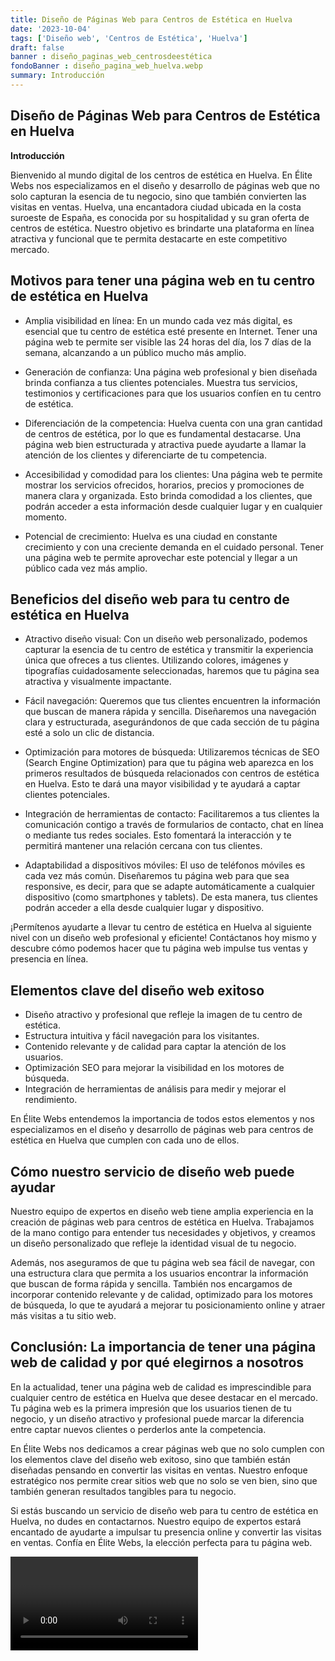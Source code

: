 ```yaml
---
title: Diseño de Páginas Web para Centros de Estética en Huelva
date: '2023-10-04'
tags: ['Diseño web', 'Centros de Estética', 'Huelva']
draft: false
banner : diseño_paginas_web_centrosdeestética
fondoBanner : diseño_pagina_web_huelva.webp
summary: Introducción
---
```


## Diseño de Páginas Web para Centros de Estética en Huelva

**Introducción**

Bienvenido al mundo digital de los centros de estética en Huelva. En Élite Webs nos especializamos en el diseño y desarrollo de páginas web que no solo capturan la esencia de tu negocio, sino que también convierten las visitas en ventas. Huelva, una encantadora ciudad ubicada en la costa suroeste de España, es conocida por su hospitalidad y su gran oferta de centros de estética. Nuestro objetivo es brindarte una plataforma en línea atractiva y funcional que te permita destacarte en este competitivo mercado.

## Motivos para tener una página web en tu centro de estética en Huelva

* Amplia visibilidad en línea: En un mundo cada vez más digital, es esencial que tu centro de estética esté presente en Internet. Tener una página web te permite ser visible las 24 horas del día, los 7 días de la semana, alcanzando a un público mucho más amplio.

* Generación de confianza: Una página web profesional y bien diseñada brinda confianza a tus clientes potenciales. Muestra tus servicios, testimonios y certificaciones para que los usuarios confíen en tu centro de estética.

* Diferenciación de la competencia: Huelva cuenta con una gran cantidad de centros de estética, por lo que es fundamental destacarse. Una página web bien estructurada y atractiva puede ayudarte a llamar la atención de los clientes y diferenciarte de tu competencia.

* Accesibilidad y comodidad para los clientes: Una página web te permite mostrar los servicios ofrecidos, horarios, precios y promociones de manera clara y organizada. Esto brinda comodidad a los clientes, que podrán acceder a esta información desde cualquier lugar y en cualquier momento.

* Potencial de crecimiento: Huelva es una ciudad en constante crecimiento y con una creciente demanda en el cuidado personal. Tener una página web te permite aprovechar este potencial y llegar a un público cada vez más amplio.

## Beneficios del diseño web para tu centro de estética en Huelva

* Atractivo diseño visual: Con un diseño web personalizado, podemos capturar la esencia de tu centro de estética y transmitir la experiencia única que ofreces a tus clientes. Utilizando colores, imágenes y tipografías cuidadosamente seleccionadas, haremos que tu página sea atractiva y visualmente impactante.

* Fácil navegación: Queremos que tus clientes encuentren la información que buscan de manera rápida y sencilla. Diseñaremos una navegación clara y estructurada, asegurándonos de que cada sección de tu página esté a solo un clic de distancia.

* Optimización para motores de búsqueda: Utilizaremos técnicas de SEO (Search Engine Optimization) para que tu página web aparezca en los primeros resultados de búsqueda relacionados con centros de estética en Huelva. Esto te dará una mayor visibilidad y te ayudará a captar clientes potenciales.

* Integración de herramientas de contacto: Facilitaremos a tus clientes la comunicación contigo a través de formularios de contacto, chat en línea o mediante tus redes sociales. Esto fomentará la interacción y te permitirá mantener una relación cercana con tus clientes.

* Adaptabilidad a dispositivos móviles: El uso de teléfonos móviles es cada vez más común. Diseñaremos tu página web para que sea responsive, es decir, para que se adapte automáticamente a cualquier dispositivo (como smartphones y tablets). De esta manera, tus clientes podrán acceder a ella desde cualquier lugar y dispositivo.

¡Permítenos ayudarte a llevar tu centro de estética en Huelva al siguiente nivel con un diseño web profesional y eficiente! Contáctanos hoy mismo y descubre cómo podemos hacer que tu página web impulse tus ventas y presencia en línea.

<GifSeo />

<Cta />

## Elementos clave del diseño web exitoso

- Diseño atractivo y profesional que refleje la imagen de tu centro de estética.
- Estructura intuitiva y fácil navegación para los visitantes.
- Contenido relevante y de calidad para captar la atención de los usuarios.
- Optimización SEO para mejorar la visibilidad en los motores de búsqueda.
- Integración de herramientas de análisis para medir y mejorar el rendimiento.

En Élite Webs entendemos la importancia de todos estos elementos y nos especializamos en el diseño y desarrollo de páginas web para centros de estética en Huelva que cumplen con cada uno de ellos.

## Cómo nuestro servicio de diseño web puede ayudar

Nuestro equipo de expertos en diseño web tiene amplia experiencia en la creación de páginas web para centros de estética en Huelva. Trabajamos de la mano contigo para entender tus necesidades y objetivos, y creamos un diseño personalizado que refleje la identidad visual de tu negocio.

Además, nos aseguramos de que tu página web sea fácil de navegar, con una estructura clara que permita a los usuarios encontrar la información que buscan de forma rápida y sencilla. También nos encargamos de incorporar contenido relevante y de calidad, optimizado para los motores de búsqueda, lo que te ayudará a mejorar tu posicionamiento online y atraer más visitas a tu sitio web.

## Conclusión: La importancia de tener una página web de calidad y por qué elegirnos a nosotros

En la actualidad, tener una página web de calidad es imprescindible para cualquier centro de estética en Huelva que desee destacar en el mercado. Tu página web es la primera impresión que los usuarios tienen de tu negocio, y un diseño atractivo y profesional puede marcar la diferencia entre captar nuevos clientes o perderlos ante la competencia.

En Élite Webs nos dedicamos a crear páginas web que no solo cumplen con los elementos clave del diseño web exitoso, sino que también están diseñadas pensando en convertir las visitas en ventas. Nuestro enfoque estratégico nos permite crear sitios web que no solo se ven bien, sino que también generan resultados tangibles para tu negocio.

Si estás buscando un servicio de diseño web para tu centro de estética en Huelva, no dudes en contactarnos. Nuestro equipo de expertos estará encantado de ayudarte a impulsar tu presencia online y convertir las visitas en ventas. Confía en Élite Webs, la elección perfecta para tu página web.

<Video />

<CtaBot job='Centros de Estética' city='Huelva'/>

<Gmaps query='Huelva+españa+maps' />